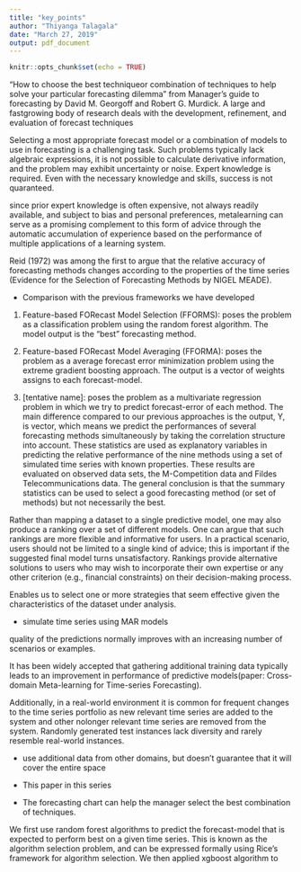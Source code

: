 ---
title: "key_points"
author: "Thiyanga Talagala"
date: "March 27, 2019"
output: pdf_document
---

```{r setup, include=FALSE}
knitr::opts_chunk$set(echo = TRUE)
```


"How to choose the best techniqueor combination of techniques to help solve your particular
forecasting dilemma" from Manager's guide to forecasting by David M. Georgoff and Robert G. Murdick. A large and fastgrowing body of research deals with the development,
refinement, and evaluation of forecast techniques

Selecting a most appropriate forecast model or a combination of models to use in forecasting is a challenging task. Such problems typically lack algebraic expressions, it is not possible to calculate derivative information, and the problem may exhibit uncertainty or noise. Expert knowledge is required. Even with the necessary knowledge and skills, success is not quaranteed. 

since prior expert knowledge is often expensive, not always readily available, and subject to bias and personal preferences, metalearning can serve as a promising complement to this form of advice through the automatic accumulation of experience based on the performance of multiple applications of a learning system.

Reid (1972) was among the first to argue that the relative accuracy of
forecasting methods changes according to the properties of the time
series (Evidence for the Selection of Forecasting Methods by NIGEL MEADE).

- Comparison with the previous frameworks we have developed

1. Feature-based FORecast Model Selection (FFORMS): poses the problem as a classification problem using the random forest algorithm. The model output is the "best" forecasting method.

2. Feature-based FORecast Model Averaging (FFORMA): poses the problem as a average forecast error minimization problem using the extreme gradient boosting approach. The output is a vector of weights assigns to each forecast-model.

3. \textcolor{red}{Feature-based FORecast Model Performance Prediction (FFORMPP)} [tentative name]: poses the problem as a multivariate regression problem in which we try to predict forecast-error of each method. The main difference compared to our previous approaches is the output, Y, is vector, which means we predict the performances of several forecasting methods simultaneously by taking the correlation structure into account. These statistics are used as explanatory variables in predicting the relative performance of the nine methods using a set of simulated time series with known properties. These results are evaluated on observed data sets, the M-Competition data and Fildes Telecommunications data. The
general conclusion is that the summary statistics can be used to select a good forecasting method (or set of methods) but not necessarily the best.

Rather than mapping a dataset to a single predictive
model, one may also produce a ranking over a set of different models. One
can argue that such rankings are more flexible and informative for users. In a
practical scenario, users should not be limited to a single kind of advice; this is
important if the suggested final model turns unsatisfactory. Rankings provide
alternative solutions to users who may wish to incorporate their own expertise or
any other criterion (e.g., financial constraints) on their decision-making process.


Enables us to select one or more strategies that seem effective given the characteristics of the dataset under analysis.


- simulate time series using MAR models

quality of the predictions normally improves with an increasing number of scenarios or examples.

It has been widely accepted that gathering additional training data typically leads to an improvement in performance of predictive models(paper: Cross-domain Meta-learning for Time-series Forecasting).

Additionally, in a real-world environment it is common for frequent changes to the time series portfolio as new relevant time series are added to the system and other nolonger relevant time series are removed from the system. Randomly generated test instances lack diversity and rarely resemble real-world instances. 

- use additional data from other domains, but doesn't guarantee that it will cover the entire space

- This paper in this series

- The forecasting chart can help the manager select the best combination of techniques.
 
We first use random forest algorithms to predict the forecast-model that is expected to perform best on a given time series. This is known as the algorithm selection problem, and can be expressed formally using Rice's framework for algorithm selection. We then applied xgboost algorithm to
